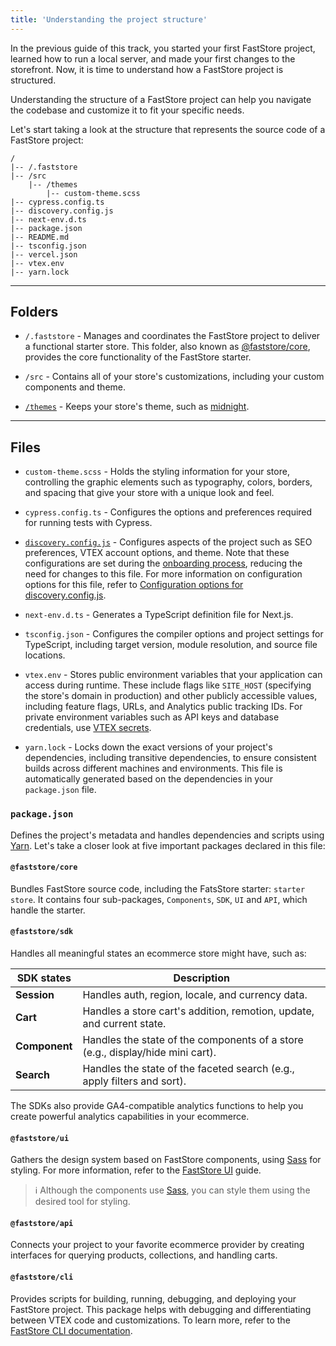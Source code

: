 ```yaml
---
title: 'Understanding the project structure'
---
```


In the previous guide of this track, you started your first FastStore project, learned how to run a local server, and made your first changes to the storefront. Now, it is time to understand how a FastStore project is structured.

Understanding the structure of a FastStore project can help you navigate the codebase and customize it to fit your specific needs.

Let's start taking a look at the structure that represents the source code of a FastStore project:

```
/
|-- /.faststore
|-- /src
    |-- /themes
        |-- custom-theme.scss
|-- cypress.config.ts
|-- discovery.config.js
|-- next-env.d.ts
|-- package.json
|-- README.md
|-- tsconfig.json
|-- vercel.json
|-- vtex.env
|-- yarn.lock
```

---

## Folders

- `/.faststore` - Manages and coordinates the FastStore project to deliver a functional starter store. This folder, also known as [@faststore/core](https://developers.vtex.com/docs/guides/faststore/project-structure-overview#packagejson), provides the core functionality of the FastStore starter.

- `/src` - Contains all of your store's customizations, including your custom components and theme.

- [`/themes`](https://developers.vtex.com/docs/guides/faststore/themes-overview#available-themes) - Keeps your store's theme, such as [midnight](https://developers.vtex.com/docs/guides/faststore/themes-midnight).

---

## Files

- `custom-theme.scss` - Holds the styling information for your store, controlling the graphic elements such as typography, colors, borders, and spacing that give your store with a unique look and feel.

- `cypress.config.ts` - Configures the options and preferences required for running tests with Cypress.

- [`discovery.config.js`](https://developers.vtex.com/docs/guides/faststore/project-structure-config-options) - Configures aspects of the project such as SEO preferences, VTEX account options, and theme. Note that these configurations are set during the [onboarding process](https://developers.vtex.com/docs/guides/faststore/1-onboarding-overview), reducing the need for changes to this file.
For more information on configuration options for this file, refer to [Configuration options for discovery.config.js](https://developers.vtex.com/docs/guides/faststore/project-structure-config-options).

- `next-env.d.ts` - Generates a TypeScript definition file for Next.js.
  
- `tsconfig.json` - Configures the compiler options and project settings for TypeScript, including target version, module resolution, and source file locations.

- `vtex.env` - Stores public environment variables that your application can access during runtime. These include flags like `SITE_HOST` (specifying the store's domain in production) and other publicly accessible values, including feature flags, URLs, and Analytics public tracking IDs. For private environment variables such as API keys and database credentials, use [VTEX secrets](https://v1.faststore.dev/how-to-guides/webops/security/setting-up-secrets).

- `yarn.lock` - Locks down the exact versions of your project's dependencies, including transitive dependencies, to ensure consistent builds across different machines and environments. This file is automatically generated based on the dependencies in your `package.json` file.

### `package.json`

Defines the project's metadata and handles dependencies and scripts using [Yarn](https://yarnpkg.com/migration/overview). Let's take a closer look at five important packages declared in this file:

#### `@faststore/core`

Bundles FastStore source code, including the FatsStore starter: `starter store`. It contains four sub-packages, `Components`, `SDK`, `UI` and `API`, which handle the starter.

#### `@faststore/sdk`

Handles all meaningful states an ecommerce store might have, such as:

| SDK states    | Description                                                                      |
| ------------- | -------------------------------------------------------------------------------- |
| **Session**   | Handles auth, region, locale, and currency data.                                 |
| **Cart**      |  Handles a store cart's addition, remotion, update, and current state.           |
| **Component** |  Handles the state of the components of a store (e.g., display/hide mini cart).  |
| **Search**    | Handles the state of the faceted search (e.g., apply filters and sort).          |

The SDKs also provide GA4-compatible analytics functions to help you create powerful analytics capabilities in your ecommerce.

#### `@faststore/ui`

Gathers the design system based on FastStore components, using [Sass](https://sass-lang.com/) for styling. For more information, refer to the [FastStore UI](https://developers.vtex.com/docs/guides/faststore/components-index) guide.

> ℹ️ Although the components use [Sass](https://sass-lang.com/), you can style them using the desired tool for styling.

#### `@faststore/api`

Connects your project to your favorite ecommerce provider by creating interfaces for querying products, collections, and handling carts.

#### `@faststore/cli`

Provides scripts for building, running, debugging, and deploying your FastStore project. This package helps with debugging and differentiating between VTEX code and customizations. To learn more, refer to the [FastStore CLI documentation](https://developers.vtex.com/docs/guides/faststore/getting-started-3-faststore-cli).
